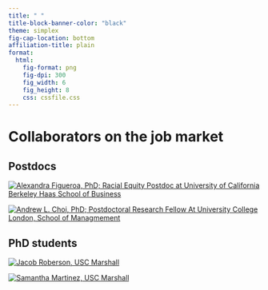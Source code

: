 ```yaml
---
title: " "
title-block-banner-color: "black"
theme: simplex
fig-cap-location: bottom
affiliation-title: plain
format: 
  html:
    fig-format: png
    fig-dpi: 300
    fig_width: 6
    fig_height: 8
    css: cssfile.css
---
```


# Collaborators on the job market {.tabset}

## Postdocs
::: {layout-ncol=2 max-width=300px .tabset-dropdown}
[![Alexandra Figueroa, PhD; Racial Equity Postdoc at University of California Berkeley Haas School of Business](docs/img/Collaborators/AlexandraFigueroa.jpg)](https://alexandrafigueroa.com/)

[![Andrew L. Choi, PhD; Postdoctoral Research Fellow At University College London, School of Managmement](docs/img/Collaborators/AndrewChoi.jpg)](https://www.andrewlchoi.com/)
:::

## PhD students
::: {layout-ncol=2 max-width=300px}
[![Jacob Roberson, USC Marshall](docs/img/Collaborators/JacobRoberson.png)](https://www.jwroberson.com/)

[![Samantha Martinez, USC Marshall](docs/img/Collaborators/SamanthaMartinez.png)](https://www.marshall.usc.edu/personnel/samantha-martinez)
:::
